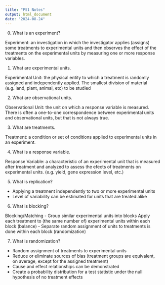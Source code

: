 ```yaml
---
title: "PS1 Notes"
output: html_document
date: "2024-08-24"
---
```


0. What is an experiment? 

Experiment: an investigation in which the investigator applies (assigns) some treatments to experimental units and then observes the effect of the treatments on the experimental units by measuring one or more response variables.

1.  What are experimental units.

Experimental Unit: the physical entity to which a treatment is randomly assigned and independently applied. The smallest division of material (e.g. land,
plant, animal, etc) to be studied 

2.  What are observational units.

Observational Unit: the unit on which a response variable is measured. There is often a one-to-one correspondence between experimental units and observational units, but that is not always true.

3.  What are treatments.

Treatment: a condition or set of conditions applied to experimental units in an experiment.

4.  What is a response variable.

Response Variable: a characteristic of an experimental unit that is measured after treatment and analyzed to assess the efects of treatments on experimental units. (e.g. yield, gene expression level, etc.)


5.  What is replication? 

  - Applying a treatment independently to two or more experimental units
  - Level of variability can be estimated for units that are treated alike

6.  What is blocking? 

Blocking/Matching 
  - Group similar experimental units into blocks Apply each treatment to (the same number of) experimental units within each block (balance)
  - Separate random assignment of units to treatments is done within each block (randomization)

7.  What is randomization? 

  - Random assignment of treatments to experimental units
  - Reduce or eliminate sources of bias (treatment groups are equivalent, on average, except for the assigned treatment)
  - Cause and effect relationships can be demonstrated
  - Create a probability distribution for a test statistic under the
null hypothesis of no treatment effects

